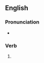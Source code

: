 ==English==

===Pronunciation===
* {{IPA|/ˈɡɪɡɪŋ/|lang=en}}

===Verb===
{{head|en|present participle}}

# {{present participle of|gig|lang=en|nocat=1}}